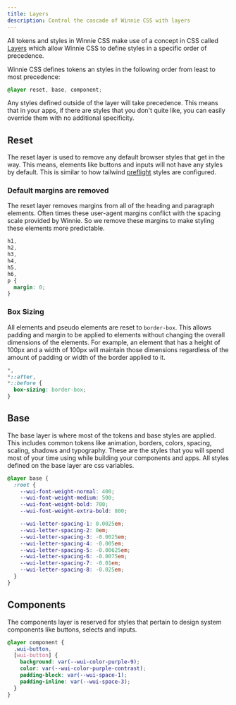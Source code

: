 ```yaml
---
title: Layers
description: Control the cascade of Winnie CSS with layers
---
```


All tokens and styles in Winnie CSS make use of a concept in CSS called [Layers](https://developer.mozilla.org/en-US/docs/Web/CSS/@layer) which allow Winnie CSS to define styles in a specific order of precedence.

Winnie CSS defines tokens an styles in the following order from least to most precedence:

```css title="layer.css"
@layer reset, base, component;
```

Any styles defined outside of the layer will take precedence. This means that in your apps, if there are styles that you don't quite like, you can easily override them with no additional specificity.

## Reset

The reset layer is used to remove any default browser styles that get in the way. This means, elements like buttons and inputs will not have any styles by default. This is similar to how tailwind [preflight](https://unpkg.com/tailwindcss@3.4.3/src/css/preflight.css) styles are configured.

### Default margins are removed

The reset layer removes margins from all of the heading and paragraph elements. Often times these user-agent margins conflict with the spacing scale provided by Winnie. So we remove these margins to make styling these elements more predictable.

```css title="reset.css"
h1,
h2,
h3,
h4,
h5,
h6,
p {
  margin: 0;
}
```

### Box Sizing

All elements and pseudo elements are reset to `border-box`. This allows padding and margin to be applied to elements without changing the overall dimensions of the elements. For example, an element that has a height of 100px and a width of 100px will maintain those dimensions regardless of the amount of padding or width of the border applied to it.

```css title="reset.css"
*,
*::after,
*::before {
  box-sizing: border-box;
}
```

## Base

The base layer is where most of the tokens and base styles are applied. This includes common tokens like animation, borders, colors, spacing, scaling, shadows and typography. These are the styles that you will spend most of your time using while building your components and apps. All styles defined on the base layer are css variables.

```css title="space.css"
@layer base {
  :root {
    --wui-font-weight-normal: 400;
    --wui-font-weight-medium: 500;
    --wui-font-weight-bold: 700;
    --wui-font-weight-extra-bold: 800;

    --wui-letter-spacing-1: 0.0025em;
    --wui-letter-spacing-2: 0em;
    --wui-letter-spacing-3: -0.0025em;
    --wui-letter-spacing-4: -0.005em;
    --wui-letter-spacing-5: -0.00625em;
    --wui-letter-spacing-6: -0.0075em;
    --wui-letter-spacing-7: -0.01em;
    --wui-letter-spacing-8: -0.025em;
  }
}
```

## Components

The components layer is reserved for styles that pertain to design system components like buttons, selects and inputs.

```css title="button.css"
@layer component {
  .wui-button,
  [wui-button] {
    background: var(--wui-color-purple-9);
    color: var(--wui-color-purple-contrast);
    padding-block: var(--wui-space-1);
    padding-inline: var(--wui-space-3);
  }
}
```
